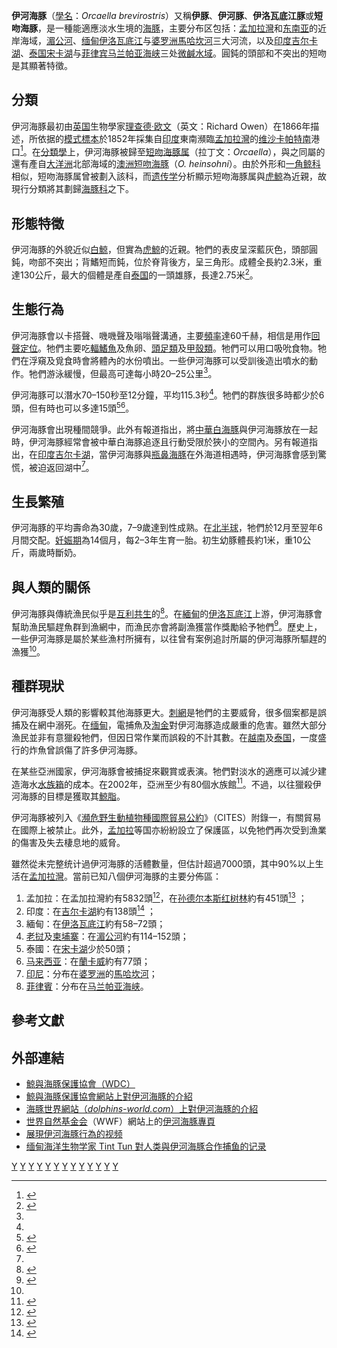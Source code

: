{{NoteTA |G1=U |1=zh-hans:视频; zh-hk:視像; zh-tw:影片;}}
{{Speciesbox
| image_upright = 1.15
| image = Irrawaddy dolphin-Orcaella brevirostris by 2eight.jpg
| image_caption = 2012年攝於[[柬埔寨|柬埔寨]]的一頭伊河海豚
| image2 = Irrawaddy dolphin size.svg
| image2_caption = 伊河海豚與普通成人體型的對比
| status = EN
| status_system = IUCN3.1
| status_ref = {{r|IUCN}}
| status2 = CITES_A1
| status2_system = CITES  
| status2_ref = {{r|CITES}}
| genus = Orcaella
| species = brevirostris
| authority = ([[理查德·欧文|Owen]] in [[约翰·爱德华·格雷|Gray]], 1866){{r|SMM|WoRMS}}
| range_map = Irrawaddy dolphin range.png
| range_map_caption = {{legend inline|#D38E00}}伊河海豚在2017年的分布范围{{r|IUCN}}
| synonyms_ref = {{r|WoRMS|GBIF}}
| synonyms = {{collapsible list |title=<center>{{nobold|約8個}}</center>|
* ''Orca brevirostris''<br><small>Owen in Gray, 1866（[[基名|基名]]）</small>
* ''[[鼠海豚属|Phocaena]] brevirostris''<br><small>Owen, 1866</small>
* ''Orcella brevirostris''<br><small>Anderson, 1871</small>
* ''Orcella fluminalis''<br><small>Anderson, 1871</small>
* ''Orcaella fluminalis''<br><small>Anderson in Gray, 1871</small>
* ''Orcella brevirostris fluminalis''<br><small>(Gray, 1871)</small>
* ''Orcaella brevirostris brevirostris''<br><small>Ellerman & Morrison-Scott, 1951</small>
* ''Orcaella brevirostris fluminalis''<br><small>Ellerman & Morrison-Scott, 1951</small>}}
}}

'''伊河海豚'''（[[學名|學名]]：''Orcaella brevirostris''）又稱'''伊豚'''、'''伊河豚'''、'''伊洛瓦底江豚'''或'''短吻海豚'''，是一種能適應淡水生境的[[海豚|海豚]]，主要分布区包括：[[孟加拉灣|孟加拉灣]]和[[东南亚|东南亚]]的近岸海域，[[湄公河|湄公河]]、[[缅甸|缅甸]][[伊洛瓦底江|伊洛瓦底江]]与[[婆罗洲|婆罗洲]][[馬哈坎河|馬哈坎河]]三大河流，以及[[印度|印度]][[吉尔卡湖|吉尔卡湖]]、[[泰国|泰国]][[宋卡湖|宋卡湖]]与[[菲律宾|菲律宾]][[马兰帕亚海峡|马兰帕亚海峡]]三处[[半咸水|微鹹水域]]{{r|IUCN}}。圓鈍的頭部和不突出的短吻是其顯著特徵。

==分類==
伊河海豚最初由[[英国|英国]]生物學家[[理查德·欧文|理查德·欧文]]（英文：Richard Owen）在1866年描述，所依据的[[模式標本|模式標本]]於1852年採集自[[印度|印度]]東南瀕臨[[孟加拉灣|孟加拉灣]]的[[维沙卡帕特南|维沙卡帕特南]]港口<ref name="Sinha">{{cite journal|last=Sinha |first=R.K. |date=May–Aug 2004 |title=The Irrawaddy Dolphins ''Orcaella'' of Chilika Lagoon, India |journal=''{{le|孟买自然历史学会期刊|Journal of the Bombay Natural History Society|Journal of the Bombay Natural History Society}}'' |publisher=online edition: Environmental Information System (ENVIS), Annamalai University, Centre of Advanced Study in Marine Biology, Parangipettai - 608 502, Tamil Nadu, India |location=Mumbai, India |volume=101 |issue=2 |pages=244–251 |url=http://www.casmbenvis.nic.in/sdnp/lagoon%20pdf/L10.pdf |dead-url=yes |archive-url=https://web.archive.org/web/20090410010513/http://www.casmbenvis.nic.in/sdnp/lagoon%20pdf/L10.pdf |archive-date=2009-04-10 }}</ref>。在[[生物分类学|分類學]]上，伊河海豚被歸至[[短吻海豚属|短吻海豚属]]（拉丁文：''Orcaella''），與之同屬的還有產自[[大洋洲|大洋洲]]北部海域的[[澳洲短吻海豚|澳洲短吻海豚]]（''O. heinsohni''）。由於外形和[[一角鲸科|一角鲸科]]相似，短吻海豚属曾被劃入該科，而[[遗传学|遗传学]]分析顯示短吻海豚属與[[虎鯨|虎鯨]]為近親，故現行分類將其劃歸[[海豚科|海豚科]]之下。

==形態特徵==
伊河海豚的外貌近似[[白鯨|白鯨]]，但實為[[虎鯨|虎鯨]]的近親。牠們的表皮呈深藍灰色，頭部圓鈍，吻部不突出；背鰭短而鈍，位於脊背後方，呈三角形。成體全長約2.3米，重達130公斤，最大的個體是產自[[泰国|泰国]]的一頭雄豚，長達2.75米<ref name="Stacey">{{cite journal|author=Stacey, Pam J. & Arnold, Peter W.|date=1999-05-05|title=Orcaella brevirostris|journal=''{{le|哺乳類物種|Mammalian Species|Mammalian Species}}''|publisher={{le|美國哺乳動物學家協會|American Society of Mammalogists|American Society of Mammalogists}}|issue=616|pages=1–8|url=http://www.science.smith.edu/departments/Biology/VHAYSSEN/msi/pdf/i0076-3519-616-01-0001.pdf|access-date=2009-03-02|archive-date=2010-06-20|archive-url=https://web.archive.org/web/20100620201832/http://www.science.smith.edu/departments/Biology/VHAYSSEN/msi/pdf/i0076-3519-616-01-0001.pdf|dead-url=no}}</ref>。

==生態行為==
伊河海豚會以卡搭聲、嘰嘰聲及嗡嗡聲溝通，主要[[頻率|頻率]]達60千赫，相信是用作[[回聲定位|回聲定位]]。牠們主要吃[[輻鰭魚|輻鰭魚]]及魚卵、[[頭足類|頭足類]]及[[甲殼類|甲殼類]]。牠們可以用口吸吮食物。牠們在浮窺及覓食時會將體內的水份噴出。一些伊河海豚可以受訓後造出噴水的動作。牠們游泳緩慢，但最高可達每小時20–25公里<ref name="Arkive"/>。

伊河海豚可以潛水70–150秒至12分鐘，平均115.3秒<ref name="Stacey"/>。牠們的群族很多時都少於6頭，但有時也可以多達15頭<ref name="Arkive">{{cite web|url=http://www.arkive.org/irrawaddy-dolphin/orcaella-brevirostris/info.html|title=Irrawaddy dolphin  (''Orcaella brevirostris'')|date=2008|work=''[[ARKive|ARKive]]''|publisher=Wildscreen|access-date=2008-12-26|archive-url=https://web.archive.org/web/20081207174440/http://www.arkive.org/irrawaddy-dolphin/orcaella-brevirostris/info.html|archive-date=2008-12-07|dead-url=yes}}</ref><ref name="Culik">{{cite web|url=http://www.cms.int/reports/small_cetaceans/data/O_brevirostris/O_brevirostris.htm|title=Orcaella brevirostris (Gray, 1866)|author=Culik, Boris ([[基尔|Kiel]], [[Germany|Germany]])|year=2000|work=''[[保护野生动物迁徙物种公约|Convention on Migratory Species]] – Review on Small Cetaceans Distribution, Behaviour, Migration and Threats''|publisher=[[UNEP|UNEP]]|access-date=2008-12-26|dead-url=yes|archive-url=https://web.archive.org/web/20041205063511/http://www.cms.int/reports/small_cetaceans/data/O_brevirostris/O_brevirostris.htm|archive-date=2004-12-05}}</ref>。

伊河海豚會出現種間競爭。此外有報道指出，將[[中華白海豚|中華白海豚]]與伊河海豚放在一起時，伊河海豚經常會被中華白海豚追逐且行動受限於狹小的空間內。另有報道指出，在[[印度|印度]][[吉尔卡湖|吉尔卡湖]]，當伊河海豚與[[瓶鼻海豚|瓶鼻海豚]]在外海道相遇時，伊河海豚會感到驚慌，被迫返回湖中<ref name="Sinha"/>。

==生長繁殖==
伊河海豚的平均壽命為30歲，7–9歲達到性成熟。在[[北半球|北半球]]，牠們於12月至翌年6月間交配。[[妊娠期|妊娠期]]為14個月，每2–3年生育一胎。初生幼豚體長約1米，重10公斤，兩歲時斷奶。

==與人類的關係==
伊河海豚與傳統漁民似乎是[[互利共生|互利共生]]的<ref name="D’Lima">{{cite web|url=http://www.wdcs.org/submissions_bin/dolphin-human_interactions_chilika.pdf |title=Dolphin-human interactions, Chilika |last=D'Lima |first=Coralie |date=2008 |work=''Project summary'' |publisher=Whale and Dolphin Conservation Society |access-date=2008-12-21 |dead-url=yes |archive-url=https://web.archive.org/web/20090319102122/http://www.wdcs.org/submissions_bin/dolphin-human_interactions_chilika.pdf |archive-date=2009-03-19 }}</ref>。在[[緬甸|緬甸]]的[[伊洛瓦底江|伊洛瓦底江]]上游，伊河海豚會幫助漁民驅趕魚群到漁網中，而漁民亦會將副漁獲當作獎勵給予牠們<ref>{{cite web|url=http://tinttun.mm.googlepages.com/irrawaddydolphin|title=Castnet Fishing with the Help of Irrawaddy Dolphins|last=Tun|first=Tint|date=2008|work=''Irrawaddy Dolphin''|publisher=Yangon, Myanmar|access-date=2008-12-25|archive-date=2008-07-25|archive-url=https://web.archive.org/web/20080725115205/http://tinttun.mm.googlepages.com/irrawaddydolphin|dead-url=yes}}</ref>。歷史上，一些伊河海豚是屬於某些漁村所擁有，以往曾有案例追討所屬的伊河海豚所驅趕的漁獲<ref name="Stacey"/>。

==種群現狀==
伊河海豚受人類的影響較其他海豚更大。[[刺網|刺網]]是牠們的主要威脅，很多個案都是誤捕及在網中溺死{{r|IUCN}}。在[[缅甸|缅甸]]，電捕魚及[[淘金|淘金]]對伊河海豚造成嚴重的危害。雖然大部分漁民並非有意獵殺牠們，但因日常作業而誤殺的不計其數。在[[越南|越南]]及[[泰国|泰国]]，一度盛行的炸魚曾誤傷了許多伊河海豚。{{r|IUCN}}

在某些亞洲國家，伊河海豚會被捕捉來觀賞或表演。牠們對淡水的適應可以減少建造海水[[水族箱|水族箱]]的成本。在2002年，亞洲至少有80個水族館<ref name="Vert">{{cite news|url=http://www.worldwildlife.org/who/media/press/2004/WWFPresitem748.html|title=Irrawaddy Dolphins Gain Trade Protection Under CITES; WWF Urges Countries to Stop All Live Captures|last=Vertefeuille|first=Jan|date=2004-10-08|work=''Press release''|publisher=World Wildlife Fund|access-date=2008-12-29|archive-date=2008-10-15|archive-url=https://web.archive.org/web/20081015202524/http://www.worldwildlife.org/who/media/press/2004/WWFPresitem748.html|dead-url=no}}</ref>。不過，以往獵殺伊河海豚的目標是獲取其[[鯨脂|鯨脂]]。

伊河海豚被列入《[[瀕危野生動植物種國際貿易公約|瀕危野生動植物種國際貿易公約]]》（CITES）附錄一，有關貿易在國際上被禁止{{r|CITES}}。此外，[[孟加拉|孟加拉]]等国亦紛紛設立了保護區，以免牠們再次受到漁業的傷害及失去棲息地的威脅。

雖然從未完整统计過伊河海豚的活體數量，但估計超過7000頭，其中90%以上生活在[[孟加拉灣|孟加拉灣]]。當前已知八個伊河海豚的主要分佈區：

# 孟加拉：在孟加拉灣約有5832頭<ref name="TOI">{{cite news|url=http://timesofindia.indiatimes.com/Earth/Flora__Fauna/Large_population_of_endangered_dolphins_found_in_Bangladesh/articleshow/3584832.cms|title=Large population of endangered dolphins found in Bangladesh|date=2008-10-11|work=''Times of India, Flora and Fauna''|publisher=2008 Bennett Coleman & Co. Ltd.|access-date=2008-12-29}}</ref>，在[[孙德尔本斯|孙德尔本斯]][[红树林|红树林]]約有451頭<ref name="smith">{{cite journal|author1=Smith, Brian D.|author2=Gill, Braulik|author3=Samantha, Strindberg|author4=Benazir, Ahmed|author5=Rubaiyat, Mansur|last-author-amp=yes|year=2006|title=Abundance of irrawaddy dolphins (''Orcaella brevirostris'') and ganges river dolphins (''Platanista Gangetica gangetica'') estimated using concurrent counts made by independent teams in waterways of the sundarbans mangrove forest in Bangladesh|journal=''{{le|海洋哺乳动物科学|Marine Mammal Science|Marine Mammal Science}}''|publisher={{le|布莱克威尔出版社|Blackwell Publishing|Blackwell Publishing}}|location=[[Oxford|Oxford]], [[UK|UK]]|volume=22|issue=3|pages=527-547|issn=0824-0469|url=http://cat.inist.fr/?aModele=afficheN&cpsidt=17896937|access-date=2009-03-02|archive-date=2012-06-03|archive-url=https://web.archive.org/web/20120603174806/http://cat.inist.fr/?aModele=afficheN&cpsidt=17896937|dead-url=no}}</ref> ；
# 印度：在[[吉尔卡湖|吉尔卡湖]]約有138頭<ref name="Das">{{cite news|url=http://www.telegraphindia.com/1080228/jsp/frontpage/story_8956267.jsp|title=Dolphins better off in Chilika - Survey reveals dip in death toll of Irrawaddy School|last=Das|first=Subrat|date=2008-02-28|work=''The Telegraph''|publisher=Calcutta|pages=Front page|access-date=2008-12-25|archive-date=2015-09-24|archive-url=https://web.archive.org/web/20150924140446/http://www.telegraphindia.com/1080228/jsp/frontpage/story_8956267.jsp|dead-url=no}}</ref> ；
# 緬甸：在[[伊洛瓦底江|伊洛瓦底江]]約有58–72頭；
# [[老挝|老挝]]及[[柬埔寨|柬埔寨]]：在[[湄公河|湄公河]]約有114–152頭­；
# 泰國：在[[宋卡湖|宋卡湖]]少於50頭{{r|IUCN}}；
# [[马来西亚|马来西亚]]：在[[蘭卡威|蘭卡威]]約有77頭；
# [[印尼|印尼]]：分布在[[婆罗洲|婆罗洲]]的[[馬哈坎河|馬哈坎河]]；
# [[菲律賓|菲律賓]]：分布在[[马兰帕亚海峡|马兰帕亚海峡]]。

==參考文獻==
{{Reflist|2|refs=
<ref name="IUCN">{{cite iucn |author1=Minton, G. |author2=Smith, B.D. |author3=Braulik, G.T. |author4=Kreb, D. |author5=Sutaria, D. |author6=Reeves, R. |title=''Orcaella brevirostris'' |id=15419/123790805 |year=2017 |page=e.T15419A123790805 |doi=10.2305/IUCN.UK.2017-3.RLTS.T15419A50367860.en}}</ref>

<ref name="CITES">{{cite web|title=CITES Appendices|url=https://cites.org/eng/app/appendices.php|website=''[[CITES|CITES]]''|access-date=2021-08-26}}</ref>

<ref name="SMM">{{cite web |title=List of marine mammal species and subspecies |url=https://marinemammalscience.org/science-and-publications/list-marine-mammal-species-subspecies/ |website=''{{le|海洋哺乳動物學會|Society for Marine Mammalogy|Society for Marine Mammalogy}}'' |access-date=2021-08-26 |date=2021-06}}</ref>

<ref name="WoRMS">{{cite web |author=Perrin, W.F. |title=''Orcaella brevirostris'' (Owen in Gray, 1866) |url=http://www.marinespecies.org/aphia.php?p=taxdetails&id=148732 |work=''World Cetacea Database'' |via=''[[WoRMS|WoRMS]]'' |year=2021 |access-date=2021-08-26}}</ref>

<ref name="GBIF">{{GBIF |id=2440460 |title=''Orcaella brevirostris'' (Owen, 1866) |access-date=2021-08-26}}</ref>
}}

==外部連結==
{{Commonscat|Orcaella brevirostris}}
{{Wikispecies|Orcaella brevirostris}}
* [https://uk.whales.org/ 鯨與海豚保護協會（WDC）] {{Wayback|url=https://uk.whales.org/ |date=20220503165139 }}
* [https://web.archive.org/web/20150418143210/http://us.whales.org/species-guide/irrawaddy-dolphin 鯨與海豚保護協會網站上對伊河海豚的介紹]
* [http://www.dolphins-world.com/irrawaddy-dolphin/ 海豚世界網站（''dolphins-world.com''）上對伊河海豚的介紹] {{Wayback|url=http://www.dolphins-world.com/irrawaddy-dolphin/ |date=20141024043910 }}
* [[世界自然基金会|世界自然基金会]]（WWF）網站上的[http://www.worldwildlife.org/species/irrawaddy-dolphin 伊河海豚專頁] {{Wayback|url=http://www.worldwildlife.org/species/irrawaddy-dolphin |date=20170103002514 }}
* [https://web.archive.org/web/20081207213039/http://www.arkive.org/irrawaddy-dolphin/orcaella-brevirostris/video-00.html?offset=0px 展現伊河海豚行為的视频]
* [http://symposia.cbc.amnh.org/archives/freshwater/presenters/transcripts/tun-text.html 缅甸海洋生物学家 Tint Tun 對人类與伊河海豚合作捕鱼的记录] {{Webarchive|url=https://archive.is/20130223120858/http://symposia.cbc.amnh.org/archives/freshwater/presenters/transcripts/tun-text.html |date=2013-02-23 }}

{{Cetacea|O.}}
{{Portal bar|動物|生物学}}
{{Taxonbar|from=Q273331}}
{{Authority control}}

[[Category:短吻海豚属|Y]]
[[Category:理查德·欧文命名的分类单元|Y]]
[[Category:1866年描述的<!--_哺乳_-->動物|Y]]
[[Category:列入CITES附錄Ⅰ的物種|Y]]
[[Category:印度哺乳動物|Y]]
[[Category:孟加拉國<!--_哺乳_-->動物|Y]]
[[Category:南亞哺乳動物|Y]]
[[Category:南亞動物群|Y]]
[[Category:東南亞哺乳動物|Y]]
[[Category:海洋東南亞|Y]]
[[Category:伊洛瓦底江水系|Y]]
[[Category:孟加拉湾|Y]]
[[Category:孙德尔本斯|Y]]